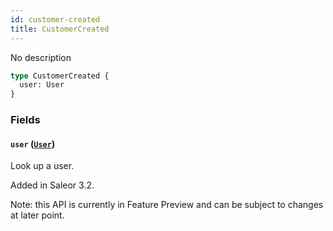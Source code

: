 ```yaml
---
id: customer-created
title: CustomerCreated
---
```


No description

```graphql
type CustomerCreated {
  user: User
}
```

### Fields

#### `user` ([`User`](../../../developer/api-reference/objects/user))

Look up a user.

Added in Saleor 3.2.

Note: this API is currently in Feature Preview and can be subject to changes at later point.
